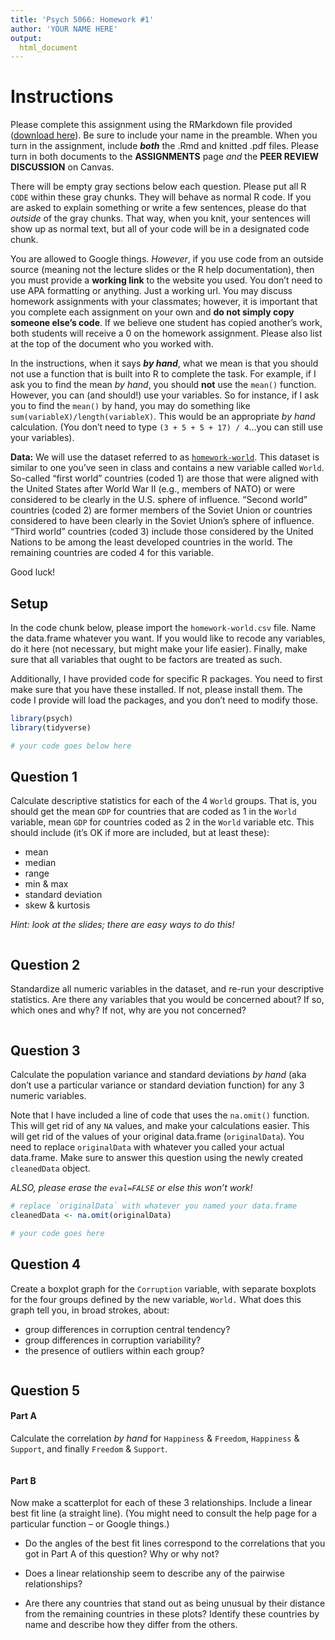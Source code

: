 ```yaml
---
title: 'Psych 5066: Homework #1'
author: 'YOUR NAME HERE'
output: 
  html_document
---
```


# Instructions

Please complete this assignment using the RMarkdown file provided (<a href="homework_1.Rmd" download="homework_1.Rmd">download here</a>). Be sure to include your name in the preamble. When you turn in the assignment, include **_both_** the .Rmd and knitted .pdf files. Please turn in both documents to the **ASSIGNMENTS** page *and* the **PEER REVIEW DISCUSSION** on Canvas.

There will be empty gray sections below each question. Please put all R `CODE` within these gray chunks. They will behave as normal R code. If you are asked to explain something or write a few sentences, please do that *outside* of the gray chunks. That way, when you knit, your sentences will show up as normal text, but all of your code will be in a designated code chunk.

You are allowed to Google things. *However*, if you use code from an outside source (meaning not the lecture slides or the R help documentation), then you must provide a **working link** to the website you used. You don't need to use APA formatting or anything. Just a working url. You may discuss homework assignments with your classmates; however, it is important that you complete each assignment on your own and **do not simply copy someone else’s code**. If we believe one student has copied another’s work, both students will receive a 0 on the homework assignment. Please also list at the top of the document who you worked with. 

In the instructions, when it says **_by hand_**, what we mean is that you should not use a function that is built into R to complete the task. For example, if I ask you to find the mean *by hand*, you should **not** use the `mean()` function. However, you can (and should!) use your variables. So for instance, if I ask you to find the `mean()` by hand, you may do something like `sum(variableX)/length(variableX)`. This would be an appropriate *by hand* calculation. (You don't need to type `(3 + 5 + 5 + 17) / 4`...you can still use your variables). 

**Data:** We will use the dataset referred to as [`homework-world`](../data/homework-world.csv). This dataset is similar to one you've seen in class and contains a new variable called `World`. So-called "first world" countries (coded 1) are those that were aligned with the United States after World War II (e.g., members of NATO) or were considered to be clearly in the U.S. sphere of influence. "Second world" countries (coded 2) are former members of the Soviet Union or countries considered to have been clearly in the Soviet Union’s sphere of influence. "Third world" countries (coded 3) include those considered by the United Nations to be among the least developed countries in the world. The remaining countries are coded 4 for this variable.

Good luck!

## Setup
In the code chunk below, please import the `homework-world.csv` file. Name the data.frame whatever you want. If you would like to recode any variables, do it here (not necessary, but might make your life easier). Finally, make sure that all variables that ought to be factors are treated as such.

Additionally, I have provided code for specific R packages. You need to first make sure that you have these installed. If not, please install them. The code I provide will load the packages, and you don't need to modify those. 

```r
library(psych)
library(tidyverse)

# your code goes below here

```


## Question 1
Calculate descriptive statistics for each of the 4 `World` groups. That is, you should get the mean `GDP` for countries that are coded as 1 in the `World` variable, mean `GDP` for countries coded as 2 in the `World` variable etc. This should include (it's OK if more are included, but at least these): 

- mean
- median
- range
- min & max
- standard deviation
- skew & kurtosis

*Hint: look at the slides; there are easy ways to do this!*

```r

```

## Question 2
Standardize all numeric variables in the dataset, and re-run your descriptive statistics. Are there any variables that you would be concerned about? If so, which ones and why? If not, why are you not concerned?

```r

```

## Question 3
Calculate the population variance and standard deviations *by hand* (aka don't use a particular variance or standard deviation function) for any 3 numeric variables.

Note that I have included a line of code that uses the `na.omit()` function. This will get rid of any `NA` values, and make your calculations easier. This will get rid of the values of your original data.frame (`originalData`). You need to replace `originalData` with whatever you called your actual data.frame. Make sure to answer this question using the newly created `cleanedData` object.

*ALSO, please erase the `eval=FALSE` or else this won't work!*

```r
# replace `originalData` with whatever you named your data.frame
cleanedData <- na.omit(originalData)

# your code goes here

```

## Question 4
Create a boxplot graph for the `Corruption` variable, with separate boxplots for the four groups defined by the new variable, `World.` What does this graph tell you, in broad strokes, about:

  - group differences in corruption central tendency?
  - group differences in corruption variability?
  - the presence of outliers within each group?
  
```r

```

## Question 5
#### Part A
Calculate the correlation *by hand* for `Happiness` & `Freedom`, `Happiness` & `Support`, and finally `Freedom` & `Support`. 

```r

```

#### Part B
Now make a scatterplot for each of these 3 relationships. Include a linear best fit line (a straight line). (You might need to consult the help page for a particular function -- or Google things.)

   - Do the angles of the best fit lines correspond to the correlations that you got in Part A of this question? Why or why not?
   
   - Does a linear relationship seem to describe any of the pairwise relationships?
   
   - Are there any countries that stand out as being unusual by their distance from the remaining countries in these plots? Identify these countries by name and describe how they differ from the others.

```r

```

